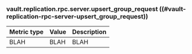 ### vault.replication.rpc.server.upsert_group_request ((#vault-replication-rpc-server-upsert_group_request))

Metric type | Value | Description
----------- | ----- | -----------
BLAH     | BLAH    | BLAH